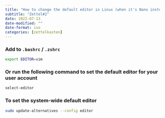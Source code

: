 ```yaml
---
title: "How to change the default editor in Linux (when it's Nano instead of Vim)"
subtitle: "Zettel#2"
date: 2022-07-13
date-modified: ""
date-format: iso
categories: [zettelkasten]
---
```

### Add to `.bashrc` / `.zshrc`

```bash
export EDITOR=vim
```

### Or run the following command to set the default editor for your user account

```bash
select-editor
```

### To set the system-wide default editor

```bash
sudo update-alternatives --config editor
```
